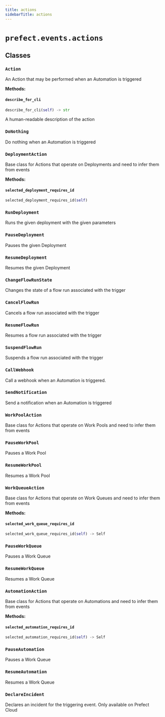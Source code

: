 ```yaml
---
title: actions
sidebarTitle: actions
---
```


# `prefect.events.actions`

## Classes

### `Action` <sup><a href="https://github.com/prefecthq/prefect/blob/main/src/prefect/events/actions.py#L12" target="_blank"><Icon icon="github" style="width: 14px; height: 14px;" /></a></sup>


An Action that may be performed when an Automation is triggered


**Methods:**

#### `describe_for_cli` <sup><a href="https://github.com/prefecthq/prefect/blob/main/src/prefect/events/actions.py#L17" target="_blank"><Icon icon="github" style="width: 14px; height: 14px;" /></a></sup>

```python
describe_for_cli(self) -> str
```

A human-readable description of the action


### `DoNothing` <sup><a href="https://github.com/prefecthq/prefect/blob/main/src/prefect/events/actions.py#L22" target="_blank"><Icon icon="github" style="width: 14px; height: 14px;" /></a></sup>


Do nothing when an Automation is triggered


### `DeploymentAction` <sup><a href="https://github.com/prefecthq/prefect/blob/main/src/prefect/events/actions.py#L28" target="_blank"><Icon icon="github" style="width: 14px; height: 14px;" /></a></sup>


Base class for Actions that operate on Deployments and need to infer them from
events


**Methods:**

#### `selected_deployment_requires_id` <sup><a href="https://github.com/prefecthq/prefect/blob/main/src/prefect/events/actions.py#L47" target="_blank"><Icon icon="github" style="width: 14px; height: 14px;" /></a></sup>

```python
selected_deployment_requires_id(self)
```

### `RunDeployment` <sup><a href="https://github.com/prefecthq/prefect/blob/main/src/prefect/events/actions.py#L58" target="_blank"><Icon icon="github" style="width: 14px; height: 14px;" /></a></sup>


Runs the given deployment with the given parameters


### `PauseDeployment` <sup><a href="https://github.com/prefecthq/prefect/blob/main/src/prefect/events/actions.py#L79" target="_blank"><Icon icon="github" style="width: 14px; height: 14px;" /></a></sup>


Pauses the given Deployment


### `ResumeDeployment` <sup><a href="https://github.com/prefecthq/prefect/blob/main/src/prefect/events/actions.py#L85" target="_blank"><Icon icon="github" style="width: 14px; height: 14px;" /></a></sup>


Resumes the given Deployment


### `ChangeFlowRunState` <sup><a href="https://github.com/prefecthq/prefect/blob/main/src/prefect/events/actions.py#L91" target="_blank"><Icon icon="github" style="width: 14px; height: 14px;" /></a></sup>


Changes the state of a flow run associated with the trigger


### `CancelFlowRun` <sup><a href="https://github.com/prefecthq/prefect/blob/main/src/prefect/events/actions.py#L110" target="_blank"><Icon icon="github" style="width: 14px; height: 14px;" /></a></sup>


Cancels a flow run associated with the trigger


### `ResumeFlowRun` <sup><a href="https://github.com/prefecthq/prefect/blob/main/src/prefect/events/actions.py#L116" target="_blank"><Icon icon="github" style="width: 14px; height: 14px;" /></a></sup>


Resumes a flow run associated with the trigger


### `SuspendFlowRun` <sup><a href="https://github.com/prefecthq/prefect/blob/main/src/prefect/events/actions.py#L122" target="_blank"><Icon icon="github" style="width: 14px; height: 14px;" /></a></sup>


Suspends a flow run associated with the trigger


### `CallWebhook` <sup><a href="https://github.com/prefecthq/prefect/blob/main/src/prefect/events/actions.py#L128" target="_blank"><Icon icon="github" style="width: 14px; height: 14px;" /></a></sup>


Call a webhook when an Automation is triggered.


### `SendNotification` <sup><a href="https://github.com/prefecthq/prefect/blob/main/src/prefect/events/actions.py#L141" target="_blank"><Icon icon="github" style="width: 14px; height: 14px;" /></a></sup>


Send a notification when an Automation is triggered


### `WorkPoolAction` <sup><a href="https://github.com/prefecthq/prefect/blob/main/src/prefect/events/actions.py#L152" target="_blank"><Icon icon="github" style="width: 14px; height: 14px;" /></a></sup>


Base class for Actions that operate on Work Pools and need to infer them from
events


### `PauseWorkPool` <sup><a href="https://github.com/prefecthq/prefect/blob/main/src/prefect/events/actions.py#L172" target="_blank"><Icon icon="github" style="width: 14px; height: 14px;" /></a></sup>


Pauses a Work Pool


### `ResumeWorkPool` <sup><a href="https://github.com/prefecthq/prefect/blob/main/src/prefect/events/actions.py#L178" target="_blank"><Icon icon="github" style="width: 14px; height: 14px;" /></a></sup>


Resumes a Work Pool


### `WorkQueueAction` <sup><a href="https://github.com/prefecthq/prefect/blob/main/src/prefect/events/actions.py#L184" target="_blank"><Icon icon="github" style="width: 14px; height: 14px;" /></a></sup>


Base class for Actions that operate on Work Queues and need to infer them from
events


**Methods:**

#### `selected_work_queue_requires_id` <sup><a href="https://github.com/prefecthq/prefect/blob/main/src/prefect/events/actions.py#L203" target="_blank"><Icon icon="github" style="width: 14px; height: 14px;" /></a></sup>

```python
selected_work_queue_requires_id(self) -> Self
```

### `PauseWorkQueue` <sup><a href="https://github.com/prefecthq/prefect/blob/main/src/prefect/events/actions.py#L214" target="_blank"><Icon icon="github" style="width: 14px; height: 14px;" /></a></sup>


Pauses a Work Queue


### `ResumeWorkQueue` <sup><a href="https://github.com/prefecthq/prefect/blob/main/src/prefect/events/actions.py#L220" target="_blank"><Icon icon="github" style="width: 14px; height: 14px;" /></a></sup>


Resumes a Work Queue


### `AutomationAction` <sup><a href="https://github.com/prefecthq/prefect/blob/main/src/prefect/events/actions.py#L226" target="_blank"><Icon icon="github" style="width: 14px; height: 14px;" /></a></sup>


Base class for Actions that operate on Automations and need to infer them from
events


**Methods:**

#### `selected_automation_requires_id` <sup><a href="https://github.com/prefecthq/prefect/blob/main/src/prefect/events/actions.py#L245" target="_blank"><Icon icon="github" style="width: 14px; height: 14px;" /></a></sup>

```python
selected_automation_requires_id(self) -> Self
```

### `PauseAutomation` <sup><a href="https://github.com/prefecthq/prefect/blob/main/src/prefect/events/actions.py#L256" target="_blank"><Icon icon="github" style="width: 14px; height: 14px;" /></a></sup>


Pauses a Work Queue


### `ResumeAutomation` <sup><a href="https://github.com/prefecthq/prefect/blob/main/src/prefect/events/actions.py#L262" target="_blank"><Icon icon="github" style="width: 14px; height: 14px;" /></a></sup>


Resumes a Work Queue


### `DeclareIncident` <sup><a href="https://github.com/prefecthq/prefect/blob/main/src/prefect/events/actions.py#L268" target="_blank"><Icon icon="github" style="width: 14px; height: 14px;" /></a></sup>


Declares an incident for the triggering event.  Only available on Prefect Cloud

